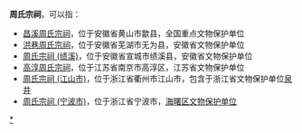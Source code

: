 '''周氏宗祠'''，可以指：
*[[昌溪周氏宗祠|昌溪周氏宗祠]]，位于安徽省黄山市歙县，全国重点文物保护单位
*[[洪巷周氏宗祠|洪巷周氏宗祠]]，位于安徽省芜湖市无为县，安徽省文物保护单位
*[[周氏宗祠_(绩溪)|周氏宗祠 (绩溪)]]，位于安徽省宣城市绩溪县，安徽省文物保护单位
*[[高淳周氏宗祠|高淳周氏宗祠]]，位于江苏省南京市高淳区，江苏省文物保护单位
*[[周氏宗祠_(江山市)|周氏宗祠 (江山市)]]，位于浙江省衢州市江山市，包含于浙江省文物保护单位[[泉井|泉井]]
*[[周氏宗祠_(宁波市)|周氏宗祠 (宁波市)]]，位于浙江省宁波市，[[海曙区各级文物保护单位列表|海曙区文物保护单位]]

{{Disambig|cat=四字宗祠消歧义|Z}}
[[Category:中国周姓宗祠|*]]